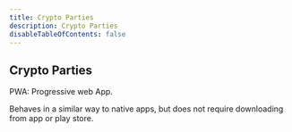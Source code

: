 ```yaml
---
title: Crypto Parties
description: Crypto Parties
disableTableOfContents: false
---
```


## Crypto Parties

PWA: Progressive web App.

Behaves in a similar way to native apps, but does not require downloading from app or play store.
